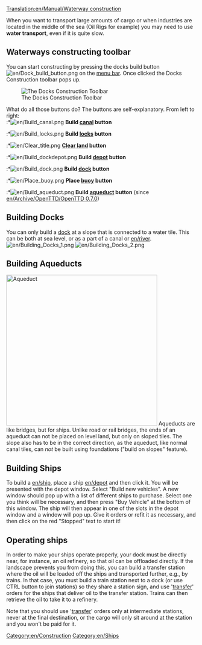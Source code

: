 [[Translation:en/Manual/Waterway construction]]
{{en/Table of contents}}

When you want to transport large amounts of cargo or when industries are located in the middle of the sea (Oil Rigs for example) you may need to use '''water transport''', even if it is quite slow.
==Waterways constructing toolbar==
You can start constructing by pressing the docks build button [[File:en/Dock build button.png]] on the [[en/Manual/Game interface|menu bar]]. Once clicked the Docks Construction toolbar pops up.

[[File:en/Dock toolbar.png|center|none|frame|The Docks Construction Toolbar]]

What do all those buttons do? The buttons are self-explanatory. From left to right:<br>
:*[[File:en/Build canal.png]] '''Build [[en/Manual/Water Transport Tiles|canal]] button'''
:*[[File:en/Build locks.png]] '''Build [[en/Manual/Water Transport Tiles|locks]] button'''
:*[[File:en/Clear title.png]] '''[[en/Manual/Landscaping|Clear land]] button'''
:*[[File:en/Build dockdepot.png]] '''Build [[en/Manual/Depots|depot]] button'''
:*[[File:en/Build dock.png]] '''Build [[en/Manual/Water Transport Tiles|dock]] button'''
:*[[File:en/Place buoy.png]] '''Place [[en/Manual/Water Transport Tiles|buoy]] button'''
:*[[File:en/Build aqueduct.png]] '''Build [[en/Manual/Waterway construction#Building Aqueducts|aqueduct]] button''' (since [[en/Archive/OpenTTD/OpenTTD 0.7.0]])

==Building Docks==
You can only build a [[en/docks|dock]] at a slope that is connected to a water tile. This can be both at sea level, or as a part of a canal or [[en/river]].
[[File:en/Building Docks 1.png|left]] [[File:en/Building Docks 2.png]]

==Building Aqueducts==
[[File:en/Aqueduct.png|thumb|400px|Aqueduct]]
Aqueducts are like bridges, but for ships. Unlike road or rail bridges, the ends of an aqueduct can not be placed on level land, but only on sloped tiles. The slope also has to be in the correct direction, as the aqueduct, like normal canal tiles, can ''not'' be built using foundations ("build on slopes" feature).<br style="clear:both;">

==Building Ships==
To build a [[en/ship]], place a ship [[en/depot]] and then click it. You will be presented with the depot window. Select "Build new vehicles". A new window should pop up with a list of different ships to purchase. Select one you think will be necessary, and then press "Buy Vehicle" at the bottom of this window. The ship will then appear in one of the slots in the depot window and a window will pop up. Give it orders or refit it as necessary, and then click on the red "Stopped" text to start it!

==Operating ships==
In order to make your ships operate properly, your dock must be directly near, for instance, an oil refinery, so that oil can be offloaded directly. If the landscape prevents you from doing this, you can build a transfer station where the oil will be loaded off the ships and transported further, e.g., by trains. In that case, you must build a train station next to a dock (or use CTRL button to join stations) so they share a station sign, and use '[[en/Manual/Orders#Transfer|transfer]]' orders for the ships that deliver oil to the transfer station. Trains can then retrieve the oil to take it to a refinery.

Note that you should use '[[en/Manual/Orders#Transfer|transfer]]' orders only at intermediate stations, never at the final destination, or the cargo will only sit around at the station and you won't be paid for it.
[[Category:en/Construction]]
[[Category:en/Ships]]